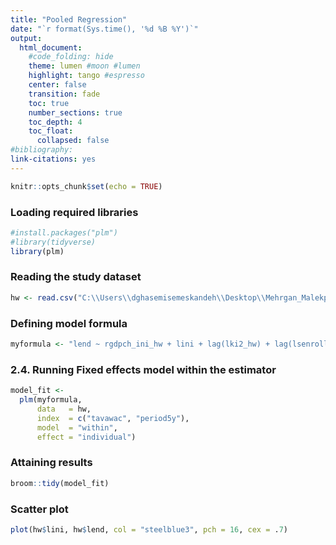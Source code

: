 ```yaml
---
title: "Pooled Regression"
date: "`r format(Sys.time(), '%d %B %Y')`"
output: 
  html_document:
    #code_folding: hide
    theme: lumen #moon #lumen
    highlight: tango #espresso
    center: false
    transition: fade
    toc: true
    number_sections: true
    toc_depth: 4
    toc_float: 
      collapsed: false
#bibliography:
link-citations: yes
---
```


```r
knitr::opts_chunk$set(echo = TRUE)
```

### Loading required libraries

```r
#install.packages("plm")
#library(tidyverse)
library(plm)
```

### Reading the study dataset

```r

hw <- read.csv("C:\\Users\\dghasemisemeskandeh\\Desktop\\Mehrgan_Malekpour\\hw.csv")
```

### Defining model formula

```r

myformula <- "lend ~ rgdpch_ini_hw + lini + lag(lki2_hw) + lag(lsenroll_hw) + lag(lgpop_hw)"
```

### 2.4. Running Fixed effects model within the estimator

```r
model_fit <-
  plm(myformula,
      data   = hw,
      index  = c("tavawac", "period5y"),
      model  = "within",
      effect = "individual") 
```

### Attaining results

```r
broom::tidy(model_fit)
```

### Scatter plot

```r
plot(hw$lini, hw$lend, col = "steelblue3", pch = 16, cex = .7)
```

